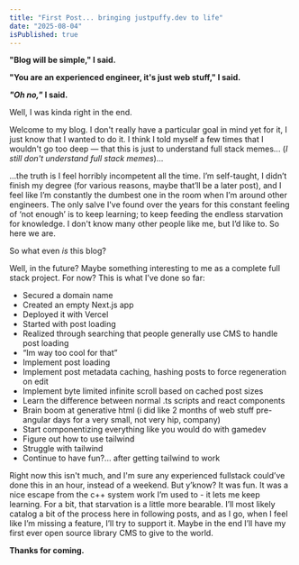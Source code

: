```yaml
---
title: "First Post... bringing justpuffy.dev to life"
date: "2025-08-04"
isPublished: true
---
```


**"Blog will be simple," I said.**

**"You are an experienced engineer, it's just web stuff," I said.**

***"Oh no,"*** **I said.**

Well, I was kinda right in the end.

Welcome to my blog. I don't really have a particular goal in mind yet for it, I just know that I wanted to do it. I
think I told myself a few times that I wouldn't go too deep — that this is just to understand full stack memes... (*I
still don't understand full stack memes*)...

…the truth is I feel horribly incompetent all the time. I’m self-taught, I didn’t finish my degree (for various reasons,
maybe that’ll be a later post), and I feel like I’m constantly the dumbest one in the room when I’m around other
engineers. The only salve I've found over the years for this constant feeling of ‘not enough’ is to keep learning; to
keep feeding the endless starvation for knowledge. I don't know many other people like me, but I’d like to. So here we
are.

So what even *is* this blog?

Well, in the future? Maybe something interesting to me as a complete full stack project. For now? This is what I’ve done
so far:

- Secured a domain name
- Created an empty Next.js app
- Deployed it with Vercel
- Started with post loading
- Realized through searching that people generally use CMS to handle post loading
- “Im way too cool for that”
- Implement post loading
- Implement post metadata caching, hashing posts to force regeneration on edit
- Implement byte limited infinite scroll based on cached post sizes
- Learn the difference between normal .ts scripts and react components
- Brain boom at generative html (i did like 2 months of web stuff pre-angular days for a very small, not very hip,
  company)
- Start componentizing everything like you would do with gamedev
- Figure out how to use tailwind
- Struggle with tailwind
- Continue to have fun?... after getting tailwind to work

Right now this isn't much, and I'm sure any experienced fullstack could’ve done this in an hour, instead of a weekend.
But y’know? It was fun. It was a nice escape from the c++ system work I’m used to - it lets me keep learning. For a bit,
that starvation is a little more bearable. I’ll most likely catalog a bit of the process here in following posts, and as
I go, when I feel like I’m missing a feature, I’ll try to support it. Maybe in the end I’ll have my first ever open
source library CMS to give to the world.

**Thanks for coming.**

